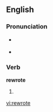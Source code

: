 ==English==

===Pronunciation===
* {{a|US}} {{IPA|/ɻi'ɻoːt/}}
* {{rhymes|əʊt}}

===Verb===
'''rewrote'''

# {{simple past of|[[rewrite]]}}

[[vi:rewrote]]
